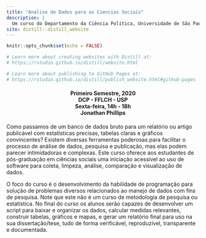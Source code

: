 ```yaml
---
title: "Analise de Dados para as Ciencias Sociais"
description: |
  Um curso do Departamento da Ciência Política, Universidade de São Paulo
site: distill::distill_website
---
```


```r
knitr::opts_chunk$set(echo = FALSE)

# Learn more about creating websites with Distill at:
# https://rstudio.github.io/distill/website.html

# Learn more about publishing to GitHub Pages at:
# https://rstudio.github.io/distill/publish_website.html#github-pages

```
<h4 style="text-align: center;" markdown="1"> 
Primeiro Semestre, 2020  
DCP - FFLCH - USP  
Sexta-feira, 14h - 18h   
Jonathan Phillips
</h4>

Como passamos de um banco de dados bruto para um relatório ou artigo publicável com estatísticas precisas,
tabelas claras e gráficos convincentes? Existem diversas ferramentas poderosas para facilitar o processo de
análise de dados, pesquisa e publicação, mas elas podem parecer intimidadoras e complexas. Este curso
oferece aos estudantes de pós-graduação em ciências sociais uma iniciação acessível ao uso de software para coleta, limpeza, análise, comparação e visualização de dados.

O foco do curso é o desenvolvimento da habilidade de programação para solução de problemas diversos
relacionados ao manejo de dados com fins de pesquisa. Note que este não é um curso de metodologia de
pesquisa ou estatística. No final do curso os alunos serão capazes de desenvolver um script para baixar e organizar os dados, calcular medidas relevantes, construir tabelas, gráficos e mapas, e gerar um relatório final para uso na sua dissertação/tese, tudo de forma verificável, reproduzível, transparente e documentada.
